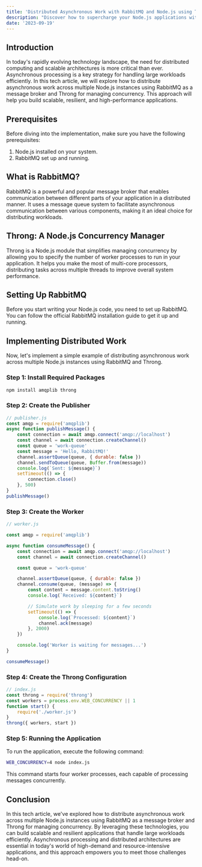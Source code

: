 ```yaml
---
title: 'Distributed Asynchronous Work with RabbitMQ and Node.js using Throng'
description: "Discover how to supercharge your Node.js applications with the power of RabbitMQ and Throng. In this article, you'll learn how to efficiently distribute asynchronous workloads across multiple Node.js instances, improving scalability and resilience."
date: '2023-09-19'
---
```


## Introduction

In today's rapidly evolving technology landscape, the need for distributed computing and scalable architectures is more critical than ever. Asynchronous processing is a key strategy for handling large workloads efficiently. In this tech article, we will explore how to distribute asynchronous work across multiple Node.js instances using RabbitMQ as a message broker and Throng for managing concurrency. This approach will help you build scalable, resilient, and high-performance applications.

## Prerequisites

Before diving into the implementation, make sure you have the following prerequisites:

1.  Node.js installed on your system.
2.  RabbitMQ set up and running.

## What is RabbitMQ?

RabbitMQ is a powerful and popular message broker that enables communication between different parts of your application in a distributed manner. It uses a message queue system to facilitate asynchronous communication between various components, making it an ideal choice for distributing workloads.

## Throng: A Node.js Concurrency Manager

Throng is a Node.js module that simplifies managing concurrency by allowing you to specify the number of worker processes to run in your application. It helps you make the most of multi-core processors, distributing tasks across multiple threads to improve overall system performance.

## Setting Up RabbitMQ

Before you start writing your Node.js code, you need to set up RabbitMQ. You can follow the official RabbitMQ installation guide to get it up and running.

## Implementing Distributed Work

Now, let's implement a simple example of distributing asynchronous work across multiple Node.js instances using RabbitMQ and Throng.

### Step 1: Install Required Packages

```sh
npm install amqplib throng
```

### Step 2: Create the Publisher

```js
// publisher.js
const amqp = require('amqplib')
async function publishMessage() {
    const connection = await amqp.connect('amqp://localhost')
    const channel = await connection.createChannel()
    const queue = 'work-queue'
    const message = 'Hello, RabbitMQ!'
    channel.assertQueue(queue, { durable: false })
    channel.sendToQueue(queue, Buffer.from(message))
    console.log(`Sent: ${message}`)
    setTimeout(() => {
        connection.close()
    }, 500)
}
publishMessage()
```

### Step 3: Create the Worker

```js
// worker.js

const amqp = require('amqplib')

async function consumeMessage() {
    const connection = await amqp.connect('amqp://localhost')
    const channel = await connection.createChannel()

    const queue = 'work-queue'

    channel.assertQueue(queue, { durable: false })
    channel.consume(queue, (message) => {
        const content = message.content.toString()
        console.log(`Received: ${content}`)

        // Simulate work by sleeping for a few seconds
        setTimeout(() => {
            console.log(`Processed: ${content}`)
            channel.ack(message)
        }, 2000)
    })

    console.log('Worker is waiting for messages...')
}

consumeMessage()
```

### Step 4: Create the Throng Configuration

```js
// index.js
const throng = require('throng')
const workers = process.env.WEB_CONCURRENCY || 1
function start() {
    require('./worker.js')
}
throng({ workers, start })
```

### Step 5: Running the Application

To run the application, execute the following command:

```sh
WEB_CONCURRENCY=4 node index.js
```

This command starts four worker processes, each capable of processing messages concurrently.

## Conclusion

In this tech article, we've explored how to distribute asynchronous work across multiple Node.js instances using RabbitMQ as a message broker and Throng for managing concurrency. By leveraging these technologies, you can build scalable and resilient applications that handle large workloads efficiently. Asynchronous processing and distributed architectures are essential in today's world of high-demand and resource-intensive applications, and this approach empowers you to meet those challenges head-on.
